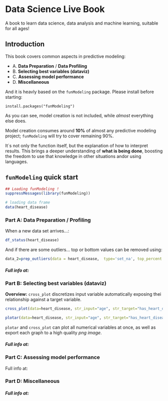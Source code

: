 # Data Science Live Book

A book to learn data science, data analysis and machine learning, suitable for all ages!

## Introduction

This book covers common aspects in predictive modeling:

+  A. **Data Preparation** / **Data Profiling**
+  B. **Selecting best variables (dataviz)**
+  C. **Assessing model performance**
+  D. **Miscellaneous**

And it is heavly based on the `funModeling` package. Please install before starting:

`install.packages("funModeling")`


As you can see, model creation is not included, while _almost_ everything else does. 

Model creation consumes around **10%** of almost any predictive modeling project; `funModeling` will try to cover remaining 90%. 

It´s not only the function itself, but the explanation of how to interpret results. This brings a deeper understanding of **what is being done**, boosting the freedom to use that knowledge in other situations andor using languages.


## `funModeling` quick start

```r
## Loading funModeling !
suppressMessages(library(funModeling))

# loading data frame
data(heart_disease)
```

### Part A: Data Preparation / Profiling

When a new data set arrives...:

```r
df_status(heart_disease)
```

And if there are some outliers... top or bottom values can be removed using:
```r
data_2=prep_outliers(data = heart_disease,  type='set_na', top_percent  = 0.01)
```



##### Full info at: 





### Part B: Selecting best variables (dataviz)

**Overview:** `cross_plot` discretizes input variable automatically exposing thei relationship against a target variable.

```r
cross_plot(data=heart_disease, str_input="age", str_target="has_heart_disease")
```

```r
plotar(data=heart_disease, str_input="age", str_target="has_heart_disease", plot_type="histdens")

```

`plotar` and `cross_plot` can plot all numerical variables at once, as well as export each graph to a high quality _png image_.

##### Full info at: 

### Part C: Assessing model performance

Full info at: 

### Part D: Miscellaneous

##### Full info at: 


